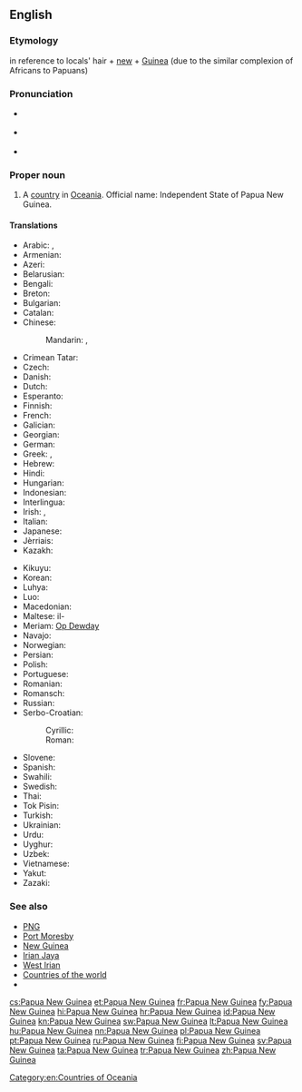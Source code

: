 ==English==
{{wikipedia}}

===Etymology===
{{etyl|ms|en}} {{term|pepuah||frizzy|lang=ms}} in reference to locals' hair + [[new]] + [[Guinea]] (due to the similar complexion of Africans to Papuans)

===Pronunciation===
* {{a|UK}} {{IPA|/ˈpæ.puː.ə ˌnjuː ˈɡɪ.ni/|/ˈpæ.pjuː.ə ˌnjuː ˈɡɪ.ni/}}
* {{a|US}} {{IPA|/ˈpæ.pu.ə ˌnu ˈɡɪ.ni/}}
* {{audio|en-us-Papua New Guinea.ogg|Audio (US)}}

===Proper noun===
{{en-proper noun|head=[[Papua]] [[New Guinea]]}}

# A [[country]] in [[Oceania]]. Official name: Independent State of Papua New Guinea.

====Translations====
{{trans-top|country in Oceania}}
* Arabic: {{t-|ar|بابوا غينيا الجديدة|f|tr=baabwa ghiniiya al-jadiida}}, {{t-|ar|بابوا نيو غينيا|f|tr=baabwa nyuu ghiniiya}}
* Armenian: {{t-|hy|Պապուա Նոր Գվինեա|tr=Papua Nor Gvinea}}
* Azeri: {{t-|az|Papua Yeni Qvineya}}
* Belarusian: {{t-|be|Папуа-Новая Гвінея|f|tr=Papuá-Nóvaja Hvinéja}}
* Bengali: {{t-|bn|পাপুয়া নিউগিনি}}
* Breton: {{t-|br|Papoua Ginea-Nevez}}
* Bulgarian: {{t-|bg|Папуа Нова Гвинея|f|tr=Papúa Nóva Gvinéja}}
* Catalan: {{t+|ca|Papua Nova Guinea|f}}
* Chinese:
*: Mandarin: {{t-|cmn|巴布亞新幾內亞|sc=Hani}}, {{t-|cmn|巴布亚新几内亚|tr=Bābùyǎ-Xīn-Jǐnèiyǎ|sc=Hani}}
* Crimean Tatar: {{tø|crh|Papua Yañı Gvineya}}
* Czech: {{t+|cs|Papua-Nová Guinea|f}}
* Danish: {{t+|da|Papua Ny Guinea}}
* Dutch: {{t+|nl|Papoea-Nieuw-Guinea}}
* Esperanto: {{t-|eo|Papuo-Nov-Gvineo}}
* Finnish: {{t+|fi|Papua-Uusi-Guinea}}
* French: {{t+|fr|Papouasie-Nouvelle-Guinée|f}}
* Galician: {{t|gl|Papúa Nova Guinea|f}}
* Georgian: {{t-|ka|პაპუა-ახალი გვინეა|tr=Papua-axali gvinea|sc=Geor}}
* German: {{t+|de|Papua-Neuguinea|n}}
* Greek: {{t-|el|Παπουασία-Νέα Γουινέα|f|tr=Papouasía-Néa Gouinéa}}, {{t-|el|Παπούα-Νέα Γουινέα|f|tr=Papoúa-Néa Gouinéa}}
* Hebrew: {{t-|he|פפואה־גינאה החדשה|tr=Papu'a-Gine'a ha-Khadasha}}
* Hindi: {{t+|hi|पापुआ न्यू गिनी|tr=pāpu'ā n'yū ginī}}
* Hungarian: {{t+|hu|Pápua Új-Guinea}}
* Indonesian: {{t+|id|Papua Nugini}}
* Interlingua: {{t-|ia|Papua Nove Guinea}}
* Irish: {{t-|ga|Nua-Ghuine Phapua|f}}, {{t-|ga|Stát Neamhspleách Nua-Ghuine Phapua|m}}
* Italian: {{t+|it|Papua Nuova Guinea}}
* Japanese: {{t-|ja|パプアニューギニア|tr=Papua-Nyūginia}}
* Jèrriais: {{tø|roa-jer|Papua Nouvelle Dginnée|f}}
* Kazakh: {{t|kk|Папуа-Ниугини|tr=Papua-Niugini|sc=Cyrl}}
{{trans-mid}}
* Kikuyu: {{tø|ki|Papua}}
* Korean: {{t-|ko|파푸아 뉴기니|tr=Papua Nyu Gini|sc=Hang}}
* Luhya: {{tø|luy|Papua}}
* Luo: {{tø|luo|Papua}}
* Macedonian: {{t-|mk|Папуа Нова Гвинеја|f|tr=Papúa Nóva Gvinéja}}
* Maltese: il-{{t-|mt|Papwa Gwinea Ġdida}}
* Meriam: [[Op Dewday]]
* Navajo: {{tø|nv|Páápowa Bigíní Ániidí}}
* Norwegian: {{t-|no|Papua Ny-Guinea}}
* Persian: {{t-|fa|پاپوآ گینه نو}}
* Polish: {{t+|pl|Papua-Nowa Gwinea}}
* Portuguese: {{t+|pt|Papua-Nova Guiné}}
* Romanian: {{t-|ro|Papua-Noua Guinee|f}}
* Romansch: {{t-|rm|Papua-Nova Guinea|f}}
* Russian: {{t-|ru|Папуа-Новая Гвинея|f|tr=Papuá-Nóvaja Gvinéja}}
* Serbo-Croatian:
*: Cyrillic: {{t-|sh|Папуа Нова Гвинеја|f}}
*: Roman: {{t-|sh|Papua Nova Gvineja|f}}
* Slovene: {{t+|sl|Pápua Nôva Gvinêja|f}}
* Spanish: {{t+|es|Papúa Nueva Guinea|f}}
* Swahili: {{t+|sw|Papua}}
* Swedish: {{t+|sv|Papua Nya Guinea}}
* Thai: {{t+|th|ปาปัวนิวกินี|tr=bpaa-bpua-niw-gì-nee}}
* Tok Pisin: {{t-|tpi|Papua Niugini}}
* Turkish: {{t+|tr|Papua Yeni Gine}}
* Ukrainian: {{t-|uk|Папуа-Нова Гвінея|f|tr=Papuá-Nová Hvinéja}}
* Urdu: {{t-|ur|پاپوا نیو گنی}}
* Uyghur: {{t-|ug|پاپۇئا يېڭى گۋىنېيە|sc=ug-Arab}}
* Uzbek: {{t-|uz|Papua Yangi Gvineya}}
* Vietnamese: {{t-|vi|Papua New Guinea}}
* Yakut: {{tø|sah|Папуа Саҥа Гуинея|tr=Papua Saŋa Guineja|sc=Cyrl}}
* Zazaki: {{qualifier|Southern Zazaki}} {{tø|zza|Papua Ginea Newiye}}
{{trans-bottom}}

===See also===
* [[PNG]]
* [[Port Moresby]]
* [[New Guinea]]
* [[Irian Jaya]]
* [[West Irian]]
* [[Appendix:Countries of the world|Countries of the world]]
* {{pedialite}}

[[Category:en:Countries of Oceania]]

[[cs:Papua New Guinea]]
[[et:Papua New Guinea]]
[[fr:Papua New Guinea]]
[[fy:Papua New Guinea]]
[[hi:Papua New Guinea]]
[[hr:Papua New Guinea]]
[[id:Papua New Guinea]]
[[kn:Papua New Guinea]]
[[sw:Papua New Guinea]]
[[lt:Papua New Guinea]]
[[hu:Papua New Guinea]]
[[nn:Papua New Guinea]]
[[pl:Papua New Guinea]]
[[pt:Papua New Guinea]]
[[ru:Papua New Guinea]]
[[fi:Papua New Guinea]]
[[sv:Papua New Guinea]]
[[ta:Papua New Guinea]]
[[tr:Papua New Guinea]]
[[zh:Papua New Guinea]]